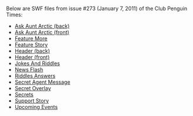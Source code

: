Below are SWF files from issue #273 (January 7, 2011) of the Club Penguin Times:

*[[Media:News273AskAuntArcticBack.swf|Ask Aunt Arctic (back)]]
*[[Media:News273AskAuntArcticFront.swf|Ask Aunt Arctic (front)]]
*[[Media:News273FeatureMore.swf|Feature More]]
*[[Media:News273FeatureStory.swf|Feature Story]]
*[[Media:News273HeaderBack.swf|Header (back)]]
*[[Media:News273HeaderFront.swf|Header (front)]]
*[[Media:News273JokesAndRiddles.swf|Jokes And Riddles]]
*[[Media:News273NewsFlash.swf|News Flash]]
*[[Media:News273RiddlesAnswers.swf|Riddles Answers]]
*[[Media:News273SecretAgentMessage.swf|Secret Agent Message]]
*[[Media:News273SecretOverlay.swf|Secret Overlay]]
*[[Media:News273Secrets.swf|Secrets]]
*[[Media:News273SupportStory.swf|Support Story]]
*[[Media:News273UpcomingEvents.swf|Upcoming Events]]
